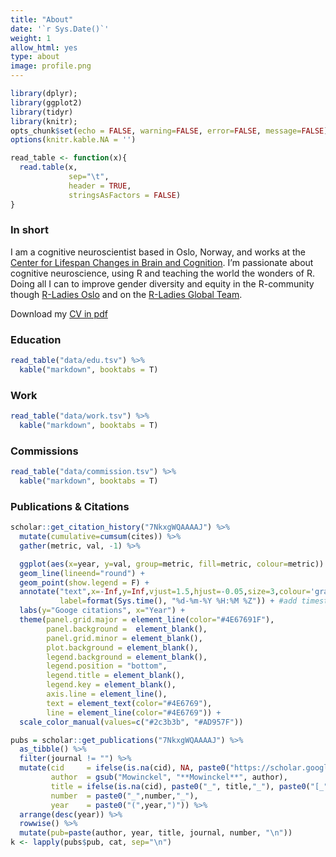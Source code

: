 ```yaml
---
title: "About"
date: '`r Sys.Date()`'
weight: 1
allow_html: yes
type: about
image: profile.png
---
```

 
```r
library(dplyr);
library(ggplot2)
library(tidyr)
library(knitr);
opts_chunk$set(echo = FALSE, warning=FALSE, error=FALSE, message=FALSE)
options(knitr.kable.NA = '')

read_table <- function(x){
  read.table(x, 
             sep="\t", 
             header = TRUE, 
             stringsAsFactors = FALSE)
}
```

### In short

I am a cognitive neuroscientist based in Oslo, Norway, and works at the [Center for Lifespan Changes in Brain and Cognition](www.oslobrains.no). I'm passionate about cognitive neuroscience, using R and teaching the world the wonders of R. Doing all I can to improve gender diversity and equity in the R-community though [R-Ladies Oslo](https://twitter.com/RLadies_Oslo) and on the [R-Ladies Global Team](https://rladies.org/about-us/team/). 

Download my [CV in pdf](/about/resume/am_mowinckel_cv.pdf)

<!--more-->

### Education  
```r
read_table("data/edu.tsv") %>%  
  kable("markdown", booktabs = T)
```

### Work  
```r
read_table("data/work.tsv") %>%  
  kable("markdown", booktabs = T)
```

### Commissions  
```r
read_table("data/commission.tsv") %>%  
  kable("markdown", booktabs = T)
```

### Publications & Citations
```r
scholar::get_citation_history("7NkxgWQAAAAJ") %>% 
  mutate(cumulative=cumsum(cites)) %>% 
  gather(metric, val, -1) %>% 

  ggplot(aes(x=year, y=val, group=metric, fill=metric, colour=metric)) + 
  geom_line(lineend="round") + 
  geom_point(show.legend = F) +
  annotate("text",x=-Inf,y=Inf,vjust=1.5,hjust=-0.05,size=3,colour='gray',
           label=format(Sys.time(), "%d-%m-%Y %H:%M %Z")) + #add timestamp for the update
  labs(y="Googe citations", x="Year") +
  theme(panel.grid.major = element_line(color="#4E67691F"),
        panel.background =  element_blank(),
        panel.grid.minor = element_blank(),
        plot.background = element_blank(), 
        legend.background = element_blank(),
        legend.position = "bottom",
        legend.title = element_blank(),
        legend.key = element_blank(),
        axis.line = element_line(),
        text = element_text(color="#4E6769"),
        line = element_line(color="#4E6769")) +
  scale_color_manual(values=c("#2c3b3b", "#AD957F"))

```

```r
pubs = scholar::get_publications("7NkxgWQAAAAJ") %>% 
  as_tibble() %>% 
  filter(journal != "") %>% 
  mutate(cid     = ifelse(is.na(cid), NA, paste0("https://scholar.google.no/scholar?oi=bibs&hl=en&cluster=", cid)), 
         author  = gsub("Mowinckel", "**Mowinckel**", author), 
         title = ifelse(is.na(cid), paste0("_", title,"_"), paste0("[_", title,"_](", cid, ")")), 
         number  = paste0("_",number,"_"),
         year    = paste0("(",year,")")) %>% 
  arrange(desc(year)) %>% 
  rowwise() %>% 
  mutate(pub=paste(author, year, title, journal, number, "\n")) 
k <- lapply(pubs$pub, cat, sep="\n")

```

